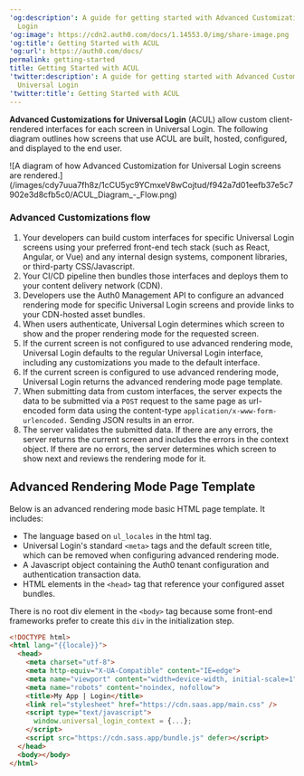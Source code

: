 ---
'og:description': A guide for getting started with Advanced Customization for Universal
  Login
'og:image': https://cdn2.auth0.com/docs/1.14553.0/img/share-image.png
'og:title': Getting Started with ACUL
'og:url': https://auth0.com/docs/
permalink: getting-started
title: Getting Started with ACUL
'twitter:description': A guide for getting started with Advanced Customization for
  Universal Login
'twitter:title': Getting Started with ACUL
---
**Advanced Customizations for <Tooltip tip="Universal Login: Your application redirects to Universal Login, hosted on Auth0's Authorization Server, to verify a user's identity." cta="View Glossary" href="/docs/glossary?term=Universal+Login">Universal Login</Tooltip>** (ACUL) allow custom client-rendered interfaces for each screen in Universal Login. The following diagram outlines how screens that use ACUL are built, hosted, configured, and displayed to the end user.

<Frame>![A diagram of how Advanced Customization for Universal Login screens are rendered.](/images/cdy7uua7fh8z/1cCU5yc9YCmxeV8wCojtud/f942a7d01eefb37e5c7902e3d8cfb5c0/ACUL_Diagram_-_Flow.png)</Frame>

### Advanced Customizations flow

1. Your developers can build custom interfaces for specific Universal Login screens using your preferred front-end tech stack (such as React, Angular, or Vue) and any internal design systems, component libraries, or third-party CSS/Javascript.
2. Your CI/CD pipeline then bundles those interfaces and deploys them to your content delivery network (CDN).
3. Developers use the Auth0 Management API to configure an advanced rendering mode for specific Universal Login screens and provide links to your CDN-hosted asset bundles.
4. When users authenticate, Universal Login determines which screen to show and the proper rendering mode for the requested screen.
5. If the current screen is not configured to use advanced rendering mode, Universal Login defaults to the regular Universal Login interface, including any customizations you made to the default interface.
6. If the current screen is configured to use advanced rendering mode, Universal Login returns the advanced rendering mode page template.
7. When submitting data from custom interfaces, the server expects the data to be submitted via a `POST` request to the same page as url-encoded form data using the content-type `application/x-www-form-urlencoded.` Sending JSON results in an error.
8. The server validates the submitted data. If there are any errors, the server returns the current screen and includes the errors in the context object. If there are no errors, the server determines which screen to show next and reviews the rendering mode for it.

## Advanced Rendering Mode Page Template

Below is an advanced rendering mode basic HTML page template. It includes:

* The language based on `ul_locales` in the html tag.
* Universal Login's standard `<meta>` tags and the default screen title, which can be removed when configuring advanced rendering mode.
* A Javascript object containing the Auth0 tenant configuration and authentication transaction data.
* HTML elements in the `<head>` tag that reference your configured asset bundles.

<Callout icon="file-lines" color="#0EA5E9" iconType="regular">

There is no root div element in the `<body>` tag because some front-end frameworks prefer to create this `div` in the initialization step.

</Callout>

```html lines
<!DOCTYPE html>
<html lang="{{locale}}">
  <head>
    <meta charset="utf-8">
    <meta http-equiv="X-UA-Compatible" content="IE=edge">
    <meta name="viewport" content="width=device-width, initial-scale=1">
    <meta name="robots" content="noindex, nofollow">
    <title>My App | Login</title>
    <link rel="stylesheet" href="https://cdn.saas.app/main.css" />
    <script type="text/javascript">
      window.universal_login_context = {...};
    </script>
    <script src="https://cdn.sass.app/bundle.js" defer></script>
  </head>
  <body></body>
</html>
```



